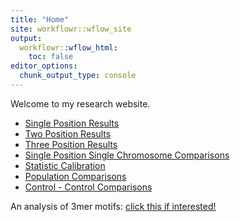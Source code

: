 ```yaml
---
title: "Home"
site: workflowr::wflow_site
output:
  workflowr::wflow_html:
    toc: false
editor_options:
  chunk_output_type: console
---
```


Welcome to my research website.

* [Single Position Results](single_position_results.html)
* [Two Position Results](two_position_results.html)
* [Three Position Results](three_pos_results.html)
* [Single Position Single Chromosome Comparisons](single_position_single_chromosome.html)
* [Statistic Calibration](statistic_calibration.html)
* [Population Comparisons](pop_comparison.html)
* [Control - Control Comparisons](control_control.html)


An analysis of 3mer motifs: [click this if interested!](3mer_motifs.html)
